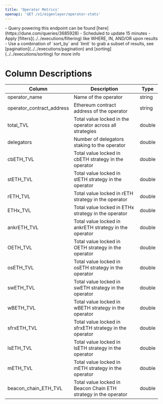 ```yaml
---
title: 'Operator Metrics'
openapi: 'GET /v1/eigenlayer/operator-stats'
---
```


<Note>
- Query powering this endpoint can be found [here](https://dune.com/queries/3685928)
- Scheduled to update 15 minutes
- Apply [filters](../../executions/filtering) like WHERE, IN, AND/OR upon results
- Use a combination of `sort_by` and `limit` to grab a subset of results, see [pagination](../../executions/pagination) and [sorting](../../executions/sorting) for more info
</Note>

# Column Descriptions

| Column                    | Description                                         | Type       |
| ------------------------- | --------------------------------------------------- | ---------- |
| operator_name             | Name of the operator                                | string    |
| operator_contract_address | Ethereum contract address of the operator           | string  |
| total_TVL                 | Total value locked in the operator across all strategies     | double     |
| delegators                | Number of delegators staking to the operator   | double     |
| cbETH_TVL                 | Total value locked in cbETH strategy in the operator         | double     |
| stETH_TVL                 | Total value locked in stETH strategy in the operator         | double     |
| rETH_TVL                  | Total value locked in rETH strategy in the operator          | double     |
| ETHx_TVL                  | Total value locked in ETHx strategy in the operator          | double     |
| ankrETH_TVL               | Total value locked in ankrETH strategy in the operator       | double     |
| OETH_TVL                  | Total value locked in OETH strategy in the operator          | double     |
| osETH_TVL                 | Total value locked in osETH strategy in the operator         | double     |
| swETH_TVL                 | Total value locked in swETH strategy in the operator         | double     |
| wBETH_TVL                 | Total value locked in wBETH strategy in the operator         | double     |
| sfrxETH_TVL               | Total value locked in sfrxETH strategy in the operator       | double     |
| lsETH_TVL                 | Total value locked in lsETH strategy in the operator         | double     |
| mETH_TVL                  | Total value locked in mETH strategy in the operator          | double     |
| beacon_chain_ETH_TVL      | Total value locked in Beacon Chain ETH strategy in the operator | double  |
